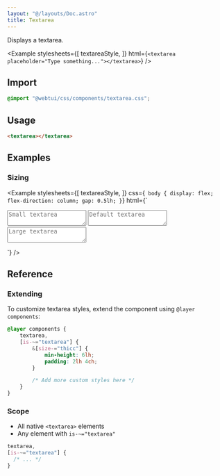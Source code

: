 ```yaml
---
layout: "@/layouts/Doc.astro"
title: Textarea
---
```



Displays a textarea.

<Example 
    stylesheets={[
        textareaStyle, 
    ]}
    html={`<textarea placeholder="Type something..."></textarea>`}
/>

## Import

```css
@import "@webtui/css/components/textarea.css";
````

## Usage

```html
<textarea></textarea>
```

## Examples

### Sizing

<Example
stylesheets={[
textareaStyle,
]}
css={`
body {
    display: flex;
    flex-direction: column;
    gap: 0.5lh;
}`}
html={`

<textarea size-="small" placeholder="Small textarea"></textarea>

<textarea placeholder="Default textarea"></textarea>

<textarea size-="large" placeholder="Large textarea"></textarea>

`}
/>

## Reference

### Extending

To customize textarea styles, extend the component using `@layer components`:

```css
@layer components {
    textarea,
    [is-~="textarea"] {
        &[size-="thicc"] {
            min-height: 6lh;
            padding: 2lh 4ch;
        }

        /* Add more custom styles here */
    }
}
```

### Scope

* All native `<textarea>` elements
* Any element with `is-~="textarea"`

```css
textarea,
[is-~="textarea"] {
  /* ... */
}
```
